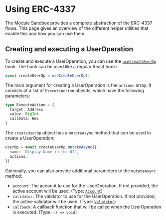 # Using ERC-4337

The Module Sandbox provides a complete abstraction of the ERC-4337 flows. This page gives an overview of the different helper utilities that enable this and how you can use them.

## Creating and executing a UserOperation

To create and execute a UserOperation, you can use the [`useCreateUserOp`](https://github.com/rhinestonewtf/sandbox/blob/main/src/domains/UserOperation/hooks/useCreateUserOp.ts) hook. The hook can be used like a regular React hook:

```javascript copy
const createUserOp = useCreateUserOp()
```

The main argument for creating a UserOperation is the `actions` array. It consists of a list of `ExecuteAction` objects, which have the following parameters:

```typescript
type ExecuteAction = {
  target: Address
  value: BigInt
  callData: Hex
}
```

The `createUserOp` object has a `mutateAsync` method that can be used to create a UserOperation:

```javascript copy
userOp = await createUserOp.mutateAsync({
  name: `Display Name in the UI`,
  actions,
})
```

Optionally, you can also provide additional parameters to the `mutateAsync` method:

- `account`: The account to use for the UserOperation. If not provided, the active account will be used. (Type: [`Account`](https://github.com/rhinestonewtf/sandbox/blob/main/src/domains/Account/Account.ts))
- `validator`: The validator to use for the UserOperation. If not provided, the active validator will be used. (Type: [`Validator`](https://github.com/rhinestonewtf/sandbox/blob/main/src/domains/Module/Module.ts))
- `callback`: A callback function that will be called when the UserOperation is executed. (Type: `() => void`)
